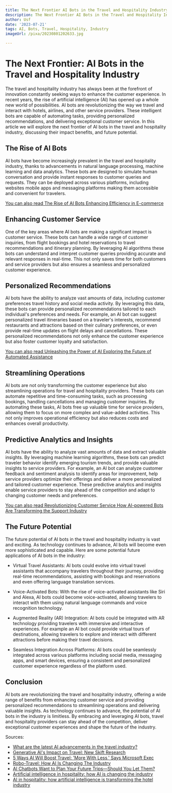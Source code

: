 ```yaml
---
title: The Next Frontier AI Bots in the Travel and Hospitality Industry
description: The Next Frontier AI Bots in the Travel and Hospitality Industry
author: Usf
date: '2023-07-21'
tags: AI, Bots, Travel, Hospitality, Industry
imageUrl: /pixa/20230801202633.jpg

---
```

# The Next Frontier:  AI Bots in the Travel and  Hospitality Industry

The travel and hospitality industry has always been at the forefront  of innovation constantly seeking ways to enhance the customer experience. In recent years, the rise of artificial intelligence  (AI) has opened up a whole  new world of possibilities. AI bots are revolutionizing the way we travel and interact with hotels, airlines, and other service providers. These intelligent bots are capable  of automating tasks,  providing  personalized recommendations, and delivering exceptional customer service. In this  article  we  will explore  the next frontier of AI bots in the travel and hospitality industry, discussing their impact benefits,  and future  potential.

## The Rise of AI Bots

AI bots have  become increasingly prevalent in the travel  and hospitality industry, thanks to advancements in natural language processing, machine learning and data analytics. These bots are designed to simulate human conversation and provide instant responses to customer queries and requests. They can be deployed across various platforms, including websites mobile apps and messaging platforms making them accessible and convenient for travelers.

[You can also read The Rise of AI Bots Enhancing Efficiency in  E-commerce](The%20Rise%20of%20AI%20Bots%20Enhancing%20Efficiency%20in%20E-commerce)


## Enhancing Customer Service

One of the key areas where AI bots are making a significant impact  is customer service. These bots  can handle  a wide range of customer inquiries, from flight bookings and hotel reservations to travel recommendations and itinerary planning.  By leveraging AI algorithms these bots can understand and  interpret customer queries providing accurate and relevant  responses in real-time. This not only saves  time for both customers and service  providers but  also  ensures a seamless and personalized customer experience.

## Personalized Recommendations

AI bots  have the  ability to analyze vast amounts  of data, including  customer preferences travel history and  social media  activity. By  leveraging  this data, these bots can  provide  personalized recommendations tailored  to each individual's preferences and needs. For example,  an AI  bot can suggest personalized travel itineraries based  on a traveler's interests, recommend restaurants and attractions  based on their  culinary preferences, or even provide real-time  updates on flight delays and  cancellations.  These personalized recommendations not only enhance the customer experience but also foster customer loyalty and  satisfaction.

[You can also read Unleashing the Power  of AI Exploring  the Future of Automated Assistance](Unleashing%20the%20Power%20of%20AI%20Exploring%20the%20Future%20of%20Automated%20Assistance)


## Streamlining Operations

AI bots are not  only transforming the customer experience but also streamlining operations for travel and hospitality providers. These bots can automate  repetitive and time-consuming tasks, such as  processing bookings, handling  cancellations and managing customer inquiries. By automating these tasks, AI bots free up valuable time for service providers, allowing them to focus on more complex and value-added activities. This not only improves operational efficiency but also reduces costs and enhances  overall productivity.

## Predictive  Analytics and Insights

AI  bots have the ability to analyze vast amounts of data and extract valuable insights. By leveraging  machine learning algorithms, these bots can predict traveler behavior identify emerging tourism trends, and provide valuable insights to service providers. For example, an AI bot can analyze customer feedback and sentiment analysis to identify areas for improvement, help service providers optimize their offerings and deliver a more personalized and tailored customer experience. These predictive analytics and insights enable service providers to stay ahead of the competition and adapt to changing customer needs and preferences.

[You can also read Revolutionizing Customer Service How AI-powered Bots  Are Transforming the Support Industry](Revolutionizing%20Customer%20Service%20How%20AI-powered%20Bots%20Are%20Transforming%20the%20Support%20Industry)


## The Future Potential

The future potential of  AI bots in the travel and hospitality industry is vast and exciting. As technology continues to  advance, AI bots will become even more sophisticated and capable. Here are some potential future applications of AI  bots in the industry:

- Virtual  Travel Assistants:  AI bots could evolve into virtual travel assistants that accompany travelers throughout their journey, providing real-time recommendations, assisting with bookings and reservations and even offering language translation services.

- Voice-Activated Bots: With the rise of voice-activated assistants like Siri and Alexa, AI bots could become  voice-activated,  allowing travelers to interact with them using natural language commands and  voice recognition technology.

- Augmented  Reality (AR) Integration: AI bots could be integrated with  AR  technology providing travelers with immersive and interactive experiences. For example  an AI bot could provide virtual tours of destinations, allowing travelers to explore and interact  with  different attractions before making their  travel  decisions.

- Seamless Integration Across Platforms: AI bots could be  seamlessly integrated across various platforms including social media, messaging apps, and smart devices, ensuring a consistent and personalized  customer experience regardless of the platform used.

## Conclusion

AI bots are revolutionizing the travel and hospitality industry, offering a  wide range of benefits from  enhancing customer service and providing personalized recommendations to streamlining operations and delivering valuable insights. As technology continues to advance,  the  potential of AI bots in the industry is limitless. By embracing and leveraging AI bots, travel and hospitality providers can stay ahead of the competition, deliver exceptional customer experiences and shape the future of the industry.

Sources:
- [What are the latest AI advancements in the travel industry?](https://www.linkedin.com/pulse/what-latest-ai-advancements-travel-industry-angry-nerds-software)
- [Generative AI's Impact  on Travel: New Skift Research](https://skift.com/2023/04/12/generative-ais-impact-on-travel-new-skift-research/)
- [5 Ways AI  Will Boost Travel: 'More With  Less,' Says Microsoft  Exec](https://skift.com/2023/06/30/5-ways-ai-will-boost-travel-more-with-less-says-microsoft-exec/)
- [Robo-Travel: How AI  Is Changing The Industry](https://www.forbes.com/sites/forbesbusinesscouncil/2023/05/15/robo-travel-how-ai-is-changing-the-industry/?sh=24a4f8831a30)
- [AI Chatbots Want to Plan Your Future  Trips—Should You Let Them?](https://www.cntraveler.com/story/ai-chatbots-future-of-travel)
- [Artificial intelligence in hospitality: how AI is changing  the industry](https://ensoconnect.com/blog/artificial-intelligence-in-hospitality-how-ai-is-changing-the-industry/)
- [AI in hospitality: how artificial intelligence is transforming the hotel industry](https://blog.pressreader.com/hotels/how-artificial-intelligence-is-transforming-the-hotel-industry)